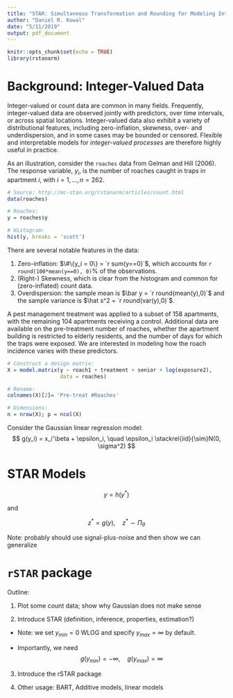 ```yaml
---
title: "STAR: Simultaneous Transformation and Rounding for Modeling Integer-Valued Data"
author: "Daniel R. Kowal"
date: "5/11/2019"
output: pdf_document
---
```


```r
knitr::opts_chunk$set(echo = TRUE)
library(rstanarm)
```

# Background: Integer-Valued Data
Integer-valued or count data are common in many fields. Frequently, integer-valued data are observed jointly with predictors, over time intervals, or across spatial locations. Integer-valued data also exhibit a variety of distributional features, including zero-inflation, skewness, over- and underdispersion, and in some cases may be bounded or censored. Flexible and interpretable models for *integer-valued processes* are therefore highly useful in practice. 


As an illustration, consider the `roaches` data from Gelman and Hill (2006).
The response variable, $y_i$, is the number of roaches caught in traps in apartment $i$, with $i=1,\ldots, n = 262$. 

```r
# Source: http://mc-stan.org/rstanarm/articles/count.html
data(roaches) 

# Roaches:
y = roaches$y

# Histogram:
hist(y, breaks = 'scott')
```

There are several notable features in the data:

1. Zero-inflation: $\#\{y_i = 0\} = `r sum(y==0)`$, which accounts for `r round(100*mean(y==0), 0)`\% of the observations.
2. (Right-) Skewness, which is clear from the histogram and common for (zero-inflated) count data.
3. Overdispersion: the sample mean is $\bar y = `r round(mean(y),0)`$ and the sample variance is $\hat s^2 = `r round(var(y),0)`$. 

A pest management treatment was applied to a subset of 158 apartments, with the remaining 104 apartments receiving a control. Additional data are available on the pre-treatment number of roaches, whether the apartment building is restricted to elderly residents, and the number of days for which the traps were exposed. We are interested in modeling how the roach incidence varies with these predictors.

```r

# Construct a design matrix:
X = model.matrix(y ~ roach1 + treatment + senior + log(exposure2),
                 data = roaches)

# Rename:
colnames(X)[2]= 'Pre-treat #Roaches'

# Dimensions:
n = nrow(X); p = ncol(X)
```

Consider the Gaussian linear regression model:
$$
g(y_i) = x_i'\beta + \epsilon_i, \quad \epsilon_i \stackrel{iid}{\sim}N(0, \sigma^2)
$$


# STAR Models

$$
y = h(y^*)
$$

and 

$$
z^* = g(y), \quad z^* \sim \Pi_\theta
$$

Note: probably should use signal-plus-noise and then show we can generalize


# `rSTAR` package


Outline:

1. Plot some count data; show why Gaussian does not make sense

2. Introduce STAR (definition, inference, properties, estimation?)

* Note: we set $y_{min} = 0$ WLOG and specify $y_{max} = \infty$ by default. 

* Importantly, we need
$$
g(y_{min}) = -\infty, \quad g(y_{max}) = \infty
$$

3. Introduce the rSTAR package

4. Other usage: BART, Additive models, linear models

